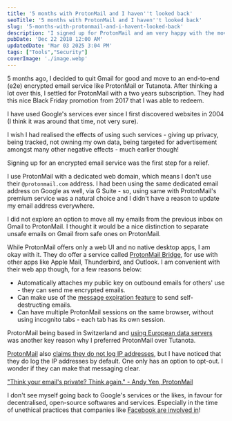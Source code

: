```yaml
---
title: '5 months with ProtonMail and I haven''t looked back'
seoTitle: '5 months with ProtonMail and I haven''t looked back'
slug: '5-months-with-protonmail-and-i-havent-looked-back'
description: 'I signed up for ProtonMail and am very happy with the move. Encrypted, decentralized, open-source choices resonate with me over corporate alternatives.'
pubDate: 'Dec 22 2018 12:00 AM'
updatedDate: 'Mar 03 2025 3:04 PM'
tags: ["Tools","Security"]
coverImage: './image.webp'
---
```


5 months ago, I decided to quit Gmail for good and move to an end-to-end (e2e) encrypted email service like ProtonMail or Tutanota. After thinking a lot over this, I settled for ProtonMail with a two years subscription. They had this nice Black Friday promotion from 2017 that I was able to redeem.


I have used Google's services ever since I first discovered websites in 2004 (I think it was around that time, not very sure).


I wish I had realised the effects of using such services - giving up privacy, being tracked, not owning my own data, being targeted for advertisement amongst many other negative effects - much earlier though!


Signing up for an encrypted email service was the first step for a relief.


I use ProtonMail with a dedicated web domain, which means I don't use their `@protonmail.com` address. I had been using the same dedicated email address on Google as well, via G Suite - so, using same with ProtonMail's premium service was a natural choice and I didn't have a reason to update my email address everywhere.


I did not explore an option to move all my emails from the previous inbox on Gmail to ProtonMail. I thought it would be a nice distinction to separate unsafe emails on Gmail from safe ones on ProtonMail.


While ProtonMail offers only a web UI and no native desktop apps, I am okay with it. They do offer a service called [ProtonMail Bridge](https://protonmail.com/bridge/), for use with other apps like Apple Mail, Thunderbird, and Outlook. I am convenient with their web app though, for a few reasons below:

- Automatically attaches my public key on outbound emails for others' use - they can send me encrypted emails.
- Can make use of the [message expiration feature](https://protonmail.com/security-details) to send self-destructing emails.
- Can have multiple ProtonMail sessions on the same browser, without using incognito tabs - each tab has its own session.

ProtonMail being based in Switzerland and [using European data servers](https://protonmail.com/blog/protonmail-vs-gmail-security/) was another key reason why I preferred ProtonMail over Tutanota.


[ProtonMail](https://protonmail.com/) also [claims they do not log IP addresses](https://protonmail.com/blog/protonmail-vs-gmail-security/), but I have noticed that they do log the IP addresses by default. One only has an option to opt-out. I wonder if they can make that messaging clear.


["Think your email's private? Think again." - Andy Yen, ProtonMail](https://www.ted.com/talks/andy_yen_think_your_email_s_private_think_again)


I don't see myself going back to Google's services or the likes, in favour for decentralised, open-source softwares and services. Especially in the time of unethical practices that companies like [Facebook are involved in](https://pauljacobson.me/2018/12/19/facebook-messages-arent-so-private-after-all/)!

